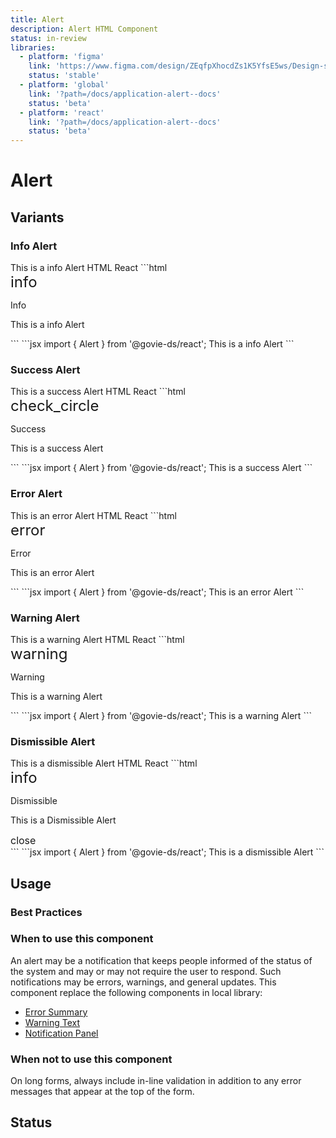 ```yaml
---
title: Alert
description: Alert HTML Component
status: in-review
libraries:
  - platform: 'figma'
    link: 'https://www.figma.com/design/ZEqfpXhocdZs1K5YfsE5ws/Design-system?node-id=2514-2017'
    status: 'stable'
  - platform: 'global'
    link: '?path=/docs/application-alert--docs'
    status: 'beta'
  - platform: 'react'
    link: '?path=/docs/application-alert--docs'
    status: 'beta'
---
```


# Alert

## Variants

### Info Alert

<ComponentContainer>
  <Alert title="Info">
      <Paragraph>This is a info Alert</Paragraph>
  </Alert>
</ComponentContainer>

<Tabs id="tab1">
  <TabList>
    <TabItem value="tab11" checked>HTML</TabItem>
    <TabItem value="tab13">React</TabItem>
  </TabList>
  <TabPanel value="tab11">
  ```html
  <div class="gi-alert-base gi-alert-info" role="alert"><span role="presentation" class="material-symbols-outlined   gi-block" style="font-size: 24px; font-variation-settings: &quot;FILL&quot; 0, &quot;wght&quot; 400, &quot;GRAD&quot; 0, &quot;opsz&quot; 24;">info</span><div class="gi-alert-container"><p class="gi-alert-title">Info</p><div class="mb-2xl stroke-gray-950"><p class="gi-paragraph-md gi-text-start gi-whitespace-normal ">This is a info Alert</p></div></div></div>
  ```
  </TabPanel>
  <TabPanel value="tab13">
  ```jsx
  import { Alert } from '@govie-ds/react';

  <Alert title="Info">
    <Paragraph>This is a info Alert</Paragraph>
  </Alert>
  ```
  </TabPanel>
</Tabs>

### Success Alert

<ComponentContainer>
  <Alert title="Success" variant="success">
      <Paragraph>This is a success Alert</Paragraph>
  </Alert>
</ComponentContainer>

<Tabs id="tab2">
  <TabList>
    <TabItem value="tab21" checked>HTML</TabItem>
    <TabItem value="tab23">React</TabItem>
  </TabList>
  <TabPanel value="tab21">
  ```html
  <div class="gi-alert-base gi-alert-success" role="alert"><span role="presentation" class="material-symbols-outlined   gi-block" style="font-size: 24px; font-variation-settings: &quot;FILL&quot; 0, &quot;wght&quot; 400, &quot;GRAD&quot; 0, &quot;opsz&quot; 24;">check_circle</span><div class="gi-alert-container"><p class="gi-alert-title">Success</p><div class="mb-2xl stroke-gray-950"><p class="gi-paragraph-md gi-text-start gi-whitespace-normal ">This is a success Alert</p></div></div></div>
  ```
  </TabPanel>
  <TabPanel value="tab23">
  ```jsx
  import { Alert } from '@govie-ds/react';

  <Alert title="Success" variant="success">
    <Paragraph>This is a success Alert</Paragraph>
  </Alert>
  ```
  </TabPanel>
</Tabs>

### Error Alert

<ComponentContainer>
  <Alert title="Error" variant="danger">
      <Paragraph>This is an error Alert</Paragraph>
  </Alert>
</ComponentContainer>

<Tabs id="tab3">
  <TabList>
    <TabItem value="tab31" checked>HTML</TabItem>
    <TabItem value="tab33">React</TabItem>
  </TabList>
  <TabPanel value="tab31">
  ```html
  <div class="gi-alert-base gi-alert-danger" role="alert"><span role="presentation" class="material-symbols-outlined   gi-block" style="font-size: 24px; font-variation-settings: &quot;FILL&quot; 0, &quot;wght&quot; 400, &quot;GRAD&quot; 0, &quot;opsz&quot; 24;">error</span><div class="gi-alert-container"><p class="gi-alert-title">Error</p><div class="mb-2xl stroke-gray-950"><p class="gi-paragraph-md gi-text-start gi-whitespace-normal ">This is an error Alert</p></div></div></div>
  ```
  </TabPanel>
  <TabPanel value="tab33">
  ```jsx
  import { Alert } from '@govie-ds/react';

  <Alert title="Error" variant="danger">
    <Paragraph>This is an error Alert</Paragraph>
  </Alert>
  ```
  </TabPanel>
</Tabs>

### Warning Alert

<ComponentContainer>
  <Alert title="Warning" variant="warning">
      <Paragraph>This is a warning Alert</Paragraph>
  </Alert>
</ComponentContainer>

<Tabs id="tab4">
  <TabList>
    <TabItem value="tab41" checked>HTML</TabItem>
    <TabItem value="tab43">React</TabItem>
  </TabList>
  <TabPanel value="tab41">
  ```html
  <div class="gi-alert-base gi-alert-warning" role="alert"><span role="presentation" class="material-symbols-outlined   gi-block" style="font-size: 24px; font-variation-settings: &quot;FILL&quot; 0, &quot;wght&quot; 400, &quot;GRAD&quot; 0, &quot;opsz&quot; 24;">warning</span><div class="gi-alert-container"><p class="gi-alert-title">Warning</p><div class="mb-2xl stroke-gray-950"><p class="gi-paragraph-md gi-text-start gi-whitespace-normal ">This is a warning Alert</p></div></div></div>
  ```
  </TabPanel>
  <TabPanel value="tab43">
  ```jsx
  import { Alert } from '@govie-ds/react';

  <Alert title="Warning" variant="warning">
    <Paragraph>This is a warning Alert</Paragraph>
  </Alert>
  ```
  </TabPanel>
</Tabs>

### Dismissible Alert

<ComponentContainer>
  <Alert title="Dismissible" dismissible>
      <Paragraph>This is a dismissible Alert</Paragraph>
  </Alert>
</ComponentContainer>

<Tabs id="tab5">
  <TabList>
    <TabItem value="tab51" checked>HTML</TabItem>
    <TabItem value="tab53">React</TabItem>
  </TabList>
  <TabPanel value="tab51">
  ```html
  <div class="gi-alert-base-dismissible gi-alert-info" role="alert"><span role="presentation" class="material-symbols-outlined   gi-block" style="font-size: 24px; font-variation-settings: &quot;FILL&quot; 0, &quot;wght&quot; 400, &quot;GRAD&quot; 0, &quot;opsz&quot; 24;">info</span><div class="gi-alert-container"><p class="gi-alert-title">Dismissible</p><div class="mb-2xl stroke-gray-950"><p class="gi-paragraph-md gi-text-start gi-whitespace-normal ">This is a Dismissible Alert</p></div></div><buttonflat-small-undefined" class="gi-btn gi-btn-flat-dark gi-icon-btn-small undefined gi-alert-dismiss"><span role="presentation" class="material-symbols-outlined   gi-block" style="font-size: 16px; font-variation-settings: &quot;FILL&quot; 0, &quot;wght&quot; 400, &quot;GRAD&quot; 0, &quot;opsz&quot; 24;">close</span></button></div>
  ```
  </TabPanel>
  <TabPanel value="tab53">
  ```jsx
  import { Alert } from '@govie-ds/react';

  <Alert title="Dismissible" dismissible>
    <Paragraph>This is a dismissible Alert</Paragraph>
  </Alert>
  ```
  </TabPanel>
</Tabs>

## Usage

### Best Practices

### When to use this component

An alert may be a notification that keeps people informed of the status of the system and may or may not require the user to respond. Such notifications may be errors, warnings, and general updates.
This component replace the following components in local library:
- [Error Summary](https://storybook.design-system.ogcio.gov.ie/?path=/docs/typography-error-summary--docs)
- [Warning Text](https://storybook.design-system.ogcio.gov.ie/?path=/docs/typography-warning-text--docs)
- [Notification Panel](https://storybook.design-system.ogcio.gov.ie/?path=/docs/layout-notification-panel--docs)

### When not to use this component

On long forms, always include in-line validation in addition to any error messages that appear at the top of the form.

## Status

<ComponentStatusBlock componentId="alert" />
